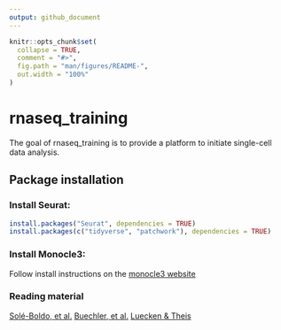 ```yaml
---
output: github_document
---
```


<!-- README.md is generated from README.Rmd. Please edit that file -->

```r
knitr::opts_chunk$set(
  collapse = TRUE,
  comment = "#>",
  fig.path = "man/figures/README-",
  out.width = "100%"
)
```

# rnaseq_training

<!-- badges: start -->
<!-- badges: end -->

The goal of rnaseq_training is to provide a platform to initiate single-cell data analysis.


## Package installation

### Install Seurat:

``` r
install.packages("Seurat", dependencies = TRUE)
install.packages(c("tidyverse", "patchwork"), dependencies = TRUE)
```

### Install Monocle3:
Follow install instructions on the [monocle3 website](https://cole-trapnell-lab.github.io/monocle3/)


### Reading material
[Solé-Boldo, et al.](https://doi.org/10.1038/s42003-020-0922-4)
[Buechler, et al.](https://doi.org/10.1038/s41586-021-03549-5)
[Luecken & Theis](https://www.embopress.org/doi/full/10.15252/msb.20188746)
